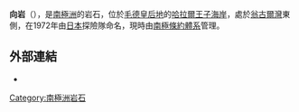 {{Coord|69|3|S|39|42|E||display=title}}

'''向岩'''（{{lang-en|Mukai Rocks}}），是[[南極洲|南極洲]]的岩石，位於[[毛德皇后地|毛德皇后地]]的[[哈拉爾王子海岸|哈拉爾王子海岸]]，處於[[翁古爾灣|翁古爾灣]]東側，在1972年由[[日本|日本]]探險隊命名，現時由[[南極條約體系|南極條約體系]]管理。

==外部連結==
* {{usgs-gazetteer}}

{{Antarctica-geo-stub}}
[[Category:南極洲岩石|Category:南極洲岩石]]